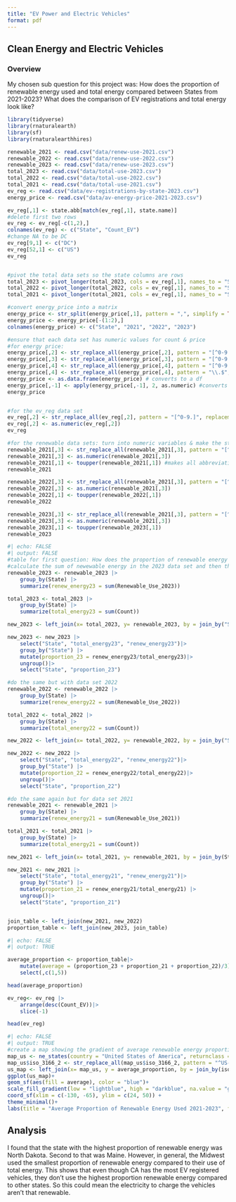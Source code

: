 ```yaml
---
title: "EV Power and Electric Vehicles" 
format: pdf
---
```


## Clean Energy and Electric Vehicles

### Overview

My chosen sub question for this project was: How does the proportion of renewable energy used and total energy compared between States from 2021-2023? What does the comparison of EV registrations and total energy look like?

```r

library(tidyverse)
library(rnaturalearth)
library(sf)
library(rnaturalearthhires)

renewable_2021 <- read.csv("data/renew-use-2021.csv")
renewable_2022 <- read.csv("data/renew-use-2022.csv")
renewable_2023 <- read.csv("data/renew-use-2023.csv")
total_2023 <- read.csv("data/total-use-2023.csv")
total_2022 <- read.csv("data/total-use-2022.csv")
total_2021 <- read.csv("data/total-use-2021.csv")
ev_reg <- read.csv("data/ev-registrations-by-state-2023.csv")
energy_price <- read.csv("data/av-energy-price-2021-2023.csv")

ev_reg[,1] <- state.abb[match(ev_reg[,1], state.name)]
#delete first two rows 
ev_reg <- ev_reg[-c(1,2),]
colnames(ev_reg) <- c("State", "Count_EV")
#change NA to be DC 
ev_reg[9,1] <- c("DC")
ev_reg[52,1] <- c("US")
ev_reg


#pivot the total data sets so the state columns are rows 
total_2023 <- pivot_longer(total_2023, cols = ev_reg[,1], names_to = "State", values_to = "Count") #Used the ev_reg abbreviations as the column names 
total_2022 <- pivot_longer(total_2022, cols = ev_reg[,1], names_to = "State", values_to = "Count")
total_2021 <- pivot_longer(total_2021, cols = ev_reg[,1], names_to = "State", values_to = "Count")

#convert energy_price into a matrix 
energy_price <- str_split(energy_price[,1], pattern = ",", simplify = TRUE) #simplify argument converts the list into a matrix 
energy_price <- energy_price[-(1:2),] 
colnames(energy_price) <- c("State", "2021", "2022", "2023")

#ensure that each data set has numeric values for count & price 
#for energy price:
energy_price[,2] <- str_replace_all(energy_price[,2], pattern = "[^0-9.]", replacement ="") #replaces anything that isn't a digit or a period
energy_price[,3] <- str_replace_all(energy_price[,3], pattern = "[^0-9.]", replacement = "")
energy_price[,4] <- str_replace_all(energy_price[,4], pattern = "[^0-9.]", replacement ="")
energy_price[,4] <- str_replace_all(energy_price[,4], pattern = "\\.$", replacement ="")
energy_price <- as.data.frame(energy_price) # converts to a df 
energy_price[,-1] <- apply(energy_price[,-1], 2, as.numeric) #converts all columns except first to a double 
energy_price


#for the ev_reg data set 
ev_reg[,2] <- str_replace_all(ev_reg[,2], pattern = "[^0-9.]", replacement ="") 
ev_reg[,2] <- as.numeric(ev_reg[,2])
ev_reg

#for the renewable data sets: turn into numeric variables & make the states all upper case 
renewable_2021[,3] <- str_replace_all(renewable_2021[,3], pattern = "[^0-9.]", replacement ="") 
renewable_2021[,3] <- as.numeric(renewable_2021[,3])
renewable_2021[,1] <- toupper(renewable_2021[,1]) #makes all abbreviations uppercase 
renewable_2021

renewable_2022[,3] <- str_replace_all(renewable_2021[,3], pattern = "[^0-9.]", replacement ="") 
renewable_2022[,3] <- as.numeric(renewable_2021[,3])
renewable_2022[,1] <- toupper(renewable_2022[,1])
renewable_2022

renewable_2023[,3] <- str_replace_all(renewable_2021[,3], pattern = "[^0-9.]", replacement ="") 
renewable_2023[,3] <- as.numeric(renewable_2021[,3])
renewable_2023[,1] <- toupper(renewable_2023[,1])
renewable_2023

```

```r
#| echo: FALSE
#| output: FALSE 
#table for first question: How does the proportion of renewable energy used and total energy used compared between States?
#calculate the sum of newewable energy in the 2023 data set and then the sum of total energy, then create a new table w/ proportions 
renewable_2023 <- renewable_2023 |>
    group_by(State) |> 
    summarize(renew_energy23 = sum(Renewable_Use_2023))

total_2023 <- total_2023 |>
    group_by(State) |> 
    summarize(total_energy23 = sum(Count))

new_2023 <- left_join(x= total_2023, y= renewable_2023, by = join_by("State" == "State")) 

new_2023 <- new_2023 |> 
    select("State", "total_energy23", "renew_energy23")|>
    group_by("State") |>
    mutate(proportion_23 = renew_energy23/total_energy23)|>
    ungroup()|>
    select("State", "proportion_23")

#do the same but with data set 2022
renewable_2022 <- renewable_2022 |>
    group_by(State) |> 
    summarize(renew_energy22 = sum(Renewable_Use_2022))

total_2022 <- total_2022 |>
    group_by(State) |> 
    summarize(total_energy22 = sum(Count))

new_2022 <- left_join(x= total_2022, y= renewable_2022, by = join_by("State" == "State")) 

new_2022 <- new_2022 |> 
    select("State", "total_energy22", "renew_energy22")|>
    group_by("State") |>
    mutate(proportion_22 = renew_energy22/total_energy22)|> 
    ungroup()|>
    select("State", "proportion_22")

#do the same again but for data set 2021 
renewable_2021 <- renewable_2021 |>
    group_by(State) |> 
    summarize(renew_energy21 = sum(Renewable_Use_2021))

total_2021 <- total_2021 |>
    group_by(State) |> 
    summarize(total_energy21 = sum(Count))

new_2021 <- left_join(x= total_2021, y= renewable_2021, by = join_by(State == State)) 

new_2021 <- new_2021 |> 
    select("State", "total_energy21", "renew_energy21")|>
    group_by("State") |>
    mutate(proportion_21 = renew_energy21/total_energy21) |> 
    ungroup()|>
    select("State", "proportion_21")


join_table <- left_join(new_2021, new_2022)
proportion_table <- left_join(new_2023, join_table)

```

```r
#| echo: FALSE 
#| output: TRUE 

average_proportion <- proportion_table|>
    mutate(average = (proportion_23 + proportion_21 + proportion_22)/3)|> 
    select(,c(1,5))

head(average_proportion)

ev_reg<- ev_reg |>
    arrange(desc(Count_EV))|>
    slice(-1)

head(ev_reg)
```

```r
#| echo: FALSE 
#| output: TRUE 
#create a map showing the gradient of average renewable energy proportions in each state 
map_us <- ne_states(country = "United States of America", returnclass = "sf")
map_us$iso_3166_2 <- str_replace_all(map_us$iso_3166_2, pattern = "^US-", replacement ="") 
us_map <- left_join(x= map_us, y = average_proportion, by = join_by(iso_3166_2 == State))
ggplot(us_map)+
geom_sf(aes(fill = average), color = "blue")+
scale_fill_gradient(low = "lightblue", high = "darkblue", na.value = "grey90")+
coord_sf(xlim = c(-130, -65), ylim = c(24, 50)) +
theme_minimal()+ 
labs(title = "Average Proportion of Renewable Energy Used 2021-2023", fill = "Average Proportion")
```

## Analysis

I found that the state with the highest proportion of renewable energy was North Dakota. Second to that was Maine. However, in general, the Midwest used the smallest proportion of renewable energy compared to their use of total energy. This shows that even though CA has the most EV registered vehicles, they don't use the highest proportion renewable energy compared to other states. So this could mean the electricity to charge the vehicles aren't that renewable.

